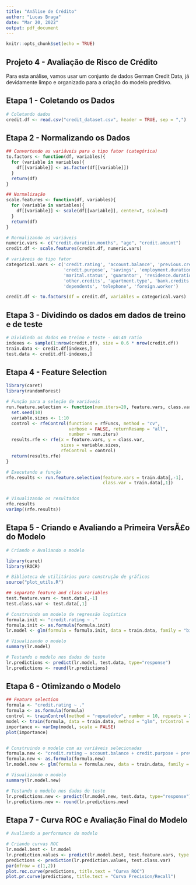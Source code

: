 ```yaml
---
title: "Análise de Crédito"
author: "Lucas Braga"
date: "Mar 20, 2022"
output: pdf_document
---
```


```r
knitr::opts_chunk$set(echo = TRUE)
```


## Projeto 4 - Avaliação de Risco de Crédito

Para esta análise, vamos usar um conjunto de dados German Credit Data, já devidamente limpo e organizado para a criação do modelo preditivo.


## Etapa 1 - Coletando os Dados


```r
# Coletando dados
credit.df <- read.csv("credit_dataset.csv", header = TRUE, sep = ",")
```


## Etapa 2 - Normalizando os Dados



```r
## Convertendo as variáveis para o tipo fator (categórica)
to.factors <- function(df, variables){
  for (variable in variables){
    df[[variable]] <- as.factor(df[[variable]])
  }
  return(df)
}

## Normalização
scale.features <- function(df, variables){
  for (variable in variables){
    df[[variable]] <- scale(df[[variable]], center=T, scale=T)
  }
  return(df)
}

# Normalizando as variáveis
numeric.vars <- c("credit.duration.months", "age", "credit.amount")
credit.df <- scale.features(credit.df, numeric.vars)

# variáveis do tipo fator
categorical.vars <- c('credit.rating', 'account.balance', 'previous.credit.payment.status',
                      'credit.purpose', 'savings', 'employment.duration', 'installment.rate',
                      'marital.status', 'guarantor', 'residence.duration', 'current.assets',
                      'other.credits', 'apartment.type', 'bank.credits', 'occupation', 
                      'dependents', 'telephone', 'foreign.worker')

credit.df <- to.factors(df = credit.df, variables = categorical.vars)

```


## Etapa 3 - Dividindo os dados em dados de treino e de teste




```r
# Dividindo os dados em treino e teste - 60:40 ratio
indexes <- sample(1:nrow(credit.df), size = 0.6 * nrow(credit.df))
train.data <- credit.df[indexes,]
test.data <- credit.df[-indexes,]

```


## Etapa 4 - Feature Selection



```r
library(caret) 
library(randomForest) 

# Função para a seleção de variáveis
run.feature.selection <- function(num.iters=20, feature.vars, class.var){
  set.seed(10)
  variable.sizes <- 1:10
  control <- rfeControl(functions = rfFuncs, method = "cv", 
                        verbose = FALSE, returnResamp = "all", 
                        number = num.iters)
  results.rfe <- rfe(x = feature.vars, y = class.var, 
                     sizes = variable.sizes, 
                     rfeControl = control)
  return(results.rfe)
}

# Executando a função
rfe.results <- run.feature.selection(feature.vars = train.data[,-1], 
                                     class.var = train.data[,1])


# Visualizando os resultados
rfe.results
varImp((rfe.results))
```


## Etapa 5 - Criando e Avaliando a Primeira VersÃ£o do Modelo
 
 
 
```r
# Criando e Avaliando o modelo

library(caret) 
library(ROCR) 

# Biblioteca de utilitários para construção de gráficos
source("plot_utils.R") 

## separate feature and class variables
test.feature.vars <- test.data[,-1]
test.class.var <- test.data[,1]

# Construindo um modelo de regressão logística
formula.init <- "credit.rating ~ ."
formula.init <- as.formula(formula.init)
lr.model <- glm(formula = formula.init, data = train.data, family = "binomial")

# Visualizando o modelo
summary(lr.model)

# Testando o modelo nos dados de teste
lr.predictions <- predict(lr.model, test.data, type="response")
lr.predictions <- round(lr.predictions)

```


## Etapa 6 - Otimizando o Modelo


```r
## Feature selection
formula <- "credit.rating ~ ."
formula <- as.formula(formula)
control <- trainControl(method = "repeatedcv", number = 10, repeats = 2)
model <- train(formula, data = train.data, method = "glm", trControl = control)
importance <- varImp(model, scale = FALSE)
plot(importance)


# Construindo o modelo com as variáveis selecionadas
formula.new <- "credit.rating ~ account.balance + credit.purpose + previous.credit.payment.status + savings + credit.duration.months"
formula.new <- as.formula(formula.new)
lr.model.new <- glm(formula = formula.new, data = train.data, family = "binomial")

# Visualizando o modelo
summary(lr.model.new)

# Testando o modelo nos dados de teste
lr.predictions.new <- predict(lr.model.new, test.data, type="response") 
lr.predictions.new <- round(lr.predictions.new)


```

## Etapa 7 - Curva ROC e Avaliação Final do Modelo

```r
# Avaliando a performance do modelo

# Criando curvas ROC
lr.model.best <- lr.model
lr.prediction.values <- predict(lr.model.best, test.feature.vars, type = "response")
predictions <- prediction(lr.prediction.values, test.class.var)
par(mfrow = c(1,2))
plot.roc.curve(predictions, title.text = "Curva ROC")
plot.pr.curve(predictions, title.text = "Curva Precision/Recall")
```


